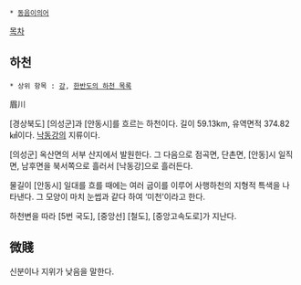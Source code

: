  * [[동음이의어]]

[[목차]]

== 하천 ==
 * 상위 항목 : [[강]], [[한반도의 하천 목록]]

眉川

[경상북도] [의성군]과 [안동시]를 흐르는 하천이다. 길이 59.13km, 유역면적 374.82㎢이다. [[낙동강]]의 지류이다.

[의성군] 옥산면의 서부 산지에서 발원한다. 그 다음으로 점곡면, 단촌면, [안동]시 일직면, 남후면을 북서쪽으로 흘러서 [낙동강]으로 흘러든다. 

물길이 [안동시] 일대를 흐를 때에는 여러 굽이를 이루어 사행하천의 지형적 특색을 나타낸다. 그 모양이 마치 눈썹과 같다 하여 ‘미천’이라고 한다. 

하천변을 따라 [5번 국도], [중앙선] [철도], [중앙고속도로]가 지난다. 

== 微賤 ==
신분이나 지위가 낮음을 말한다.
